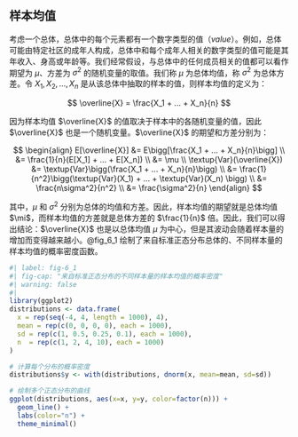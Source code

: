 ## 样本均值 {#sec-6_2}
考虑一个总体，总体中的每个元素都有一个数字类型的值（*value*）。例如，总体可能由特定社区的成年人构成，总体中和每个成年人相关的数字类型的值可能是其年收入、身高或年龄等。我们经常假设，与总体中的任何成员相关的值都可以看作期望为 $\mu$、方差为 $\sigma^2$ 的随机变量的取值。我们称 $\mu$ 为总体均值，称 $\sigma^2$ 为总体方差。令 $X_1, X_2, ..., X_n$ 是从该总体中抽取的样本的值，则样本均值的定义为：

$$
\overline{X} = \frac{X_1 + ... + X_n}{n}
$$

因为样本均值 $\overline{X}$ 的值取决于样本中的各随机变量的值，因此 $\overline{X}$ 也是一个随机变量。$\overline{X}$ 的期望和方差分别为：

$$
\begin{align}
E[\overline{X}] &= E\bigg[\frac{X_1 + ... + X_n}{n}\bigg] \\
&= \frac{1}{n}(E[X_1] + ... + E[X_n]) \\
&= \mu \\
\textup{Var}(\overline{X}) &= \textup{Var}\bigg(\frac{X_1 + ... + X_n}{n}\bigg) \\
&= \frac{1}{n^2}\bigg(\textup{Var}(X_1) + ... + \textup{Var}(X_n) \bigg) \\
&= \frac{n\sigma^2}{n^2} \\
&= \frac{\sigma^2}{n}
\end{align}
$$

其中，$\mu$ 和 $\sigma^2$ 分别为总体的均值和方差。因此，样本均值的期望就是总体均值 $\mi$，而样本均值的方差就是总体方差的 $\frac{1}{n}$ 倍。因此，我们可以得出结论：$\overline{X}$ 也是以总体均值 $\mu$ 为中心，但是其波动会随着样本量的增加而变得越来越小。@fig_6_1 绘制了来自标准正态分布总体的、不同样本量的样本均值的概率密度函数。

```r
#| label: fig-6_1
#| fig-cap: "来自标准正态分布的不同样本量的样本均值的概率密度"
#| warning: false
#| 
library(ggplot2)
distributions <- data.frame(
  x = rep(seq(-4, 4, length = 1000), 4),
  mean = rep(c(0, 0, 0, 0), each = 1000),
  sd = rep(c(1, 0.5, 0.25, 0.1), each = 1000),
  n  = rep(c(1, 2, 4, 10), each = 1000)
)

# 计算每个分布的概率密度
distributions$y <- with(distributions, dnorm(x, mean=mean, sd=sd))

# 绘制多个正态分布的曲线
ggplot(distributions, aes(x=x, y=y, color=factor(n))) +
  geom_line() +
  labs(color="n") +
  theme_minimal()
```
